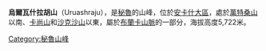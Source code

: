 {{Coord|9|34|46|S|77|18|30|W|display=title}}

'''烏爾瓦什拉胡山'''（Uruashraju），是[[秘魯|秘魯]]的山峰，位於[[安卡什大區|安卡什大區]]，處於[[萬特桑山|萬特桑山]]以南、[[卡尚山|卡尚山]]和[[沙克沙山|沙克沙山]]以東，屬於[[布蘭卡山脈|布蘭卡山脈]]的一部分，海拔高度5,722米。

{{Peru-geo-stub}}
[[Category:秘魯山峰|Category:秘魯山峰]]